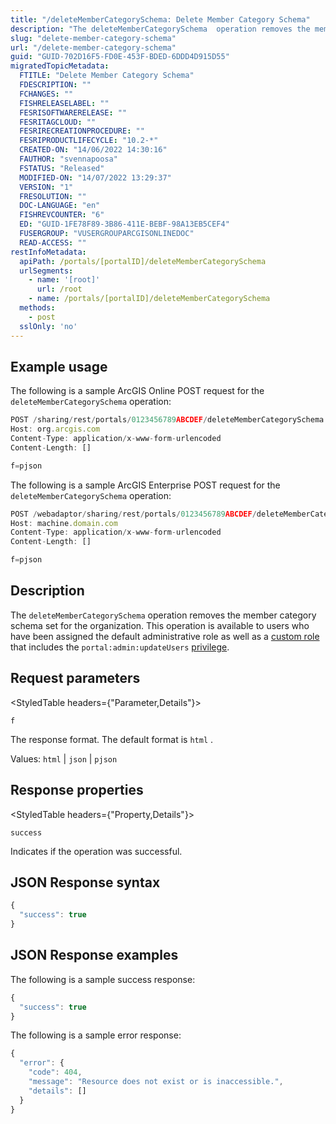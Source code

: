 ```yaml
---
title: "/deleteMemberCategorySchema: Delete Member Category Schema"
description: "The deleteMemberCategorySchema  operation removes the member category schema set for the organization."
slug: "delete-member-category-schema"
url: "/delete-member-category-schema"
guid: "GUID-702D16F5-FD0E-453F-BDED-6DDD4D915D55"
migratedTopicMetadata:
  FTITLE: "Delete Member Category Schema"
  FDESCRIPTION: ""
  FCHANGES: ""
  FISHRELEASELABEL: ""
  FESRISOFTWARERELEASE: ""
  FESRITAGCLOUD: ""
  FESRIRECREATIONPROCEDURE: ""
  FESRIPRODUCTLIFECYCLE: "10.2-*"
  CREATED-ON: "14/06/2022 14:30:16"
  FAUTHOR: "svennapoosa"
  FSTATUS: "Released"
  MODIFIED-ON: "14/07/2022 13:29:37"
  VERSION: "1"
  FRESOLUTION: ""
  DOC-LANGUAGE: "en"
  FISHREVCOUNTER: "6"
  ED: "GUID-1FE78F89-3B86-411E-BEBF-98A13EB5CEF4"
  FUSERGROUP: "VUSERGROUPARCGISONLINEDOC"
  READ-ACCESS: ""
restInfoMetadata:
  apiPath: /portals/[portalID]/deleteMemberCategorySchema
  urlSegments:
    - name: '[root]'
      url: /root
    - name: /portals/[portalID]/deleteMemberCategorySchema
  methods:
    - post
  sslOnly: 'no'
---
```


## Example usage

The following is a sample ArcGIS Online POST request for the `deleteMemberCategorySchema`  operation:

```javascript
POST /sharing/rest/portals/0123456789ABCDEF/deleteMemberCategorySchema HTTP/1.1
Host: org.arcgis.com
Content-Type: application/x-www-form-urlencoded
Content-Length: []

f=pjson
```

 

The following is a sample ArcGIS Enterprise POST request for the `deleteMemberCategorySchema`  operation:

```javascript
POST /webadaptor/sharing/rest/portals/0123456789ABCDEF/deleteMemberCategorySchema HTTP/1.1
Host: machine.domain.com
Content-Type: application/x-www-form-urlencoded
Content-Length: []

f=pjson
```

 

## Description

The `deleteMemberCategorySchema`  operation removes the member category schema set for the organization. This operation is available to users who have been assigned the default administrative role as well as a [custom role](/role) that includes the `portal:admin:updateUsers` [privilege](/privileges).

##  Request parameters

<StyledTable headers={"Parameter,Details"}>

<StyledTableRow>

<StyledTableCell cellStyle="markdown">

`f` 

</StyledTableCell>

<StyledTableCell cellStyle="markdown">

The response format. The default format is `html` .

Values: `html`  \| `json`  \| `pjson` 

</StyledTableCell>

</StyledTableRow>

</StyledTable>

## Response properties

<StyledTable headers={"Property,Details"}>

<StyledTableRow>

<StyledTableCell cellStyle="markdown">

`success` 

</StyledTableCell>

<StyledTableCell cellStyle="markdown">

Indicates if the operation was successful.

</StyledTableCell>

</StyledTableRow>

</StyledTable>

## JSON Response syntax

```javascript
{
  "success": true
}
```

 

## JSON Response examples

The following is a sample success response:

```javascript
{
  "success": true
}
```

 

The following is a sample error response:

```javascript
{
  "error": {
    "code": 404,
    "message": "Resource does not exist or is inaccessible.",
    "details": []
  }
}
```

 
